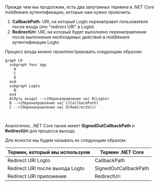 
Прежде чем мы продолжим, есть два запутанных термина в .NET Core middleware аутентификации, которые нам нужно прояснить:

1. **CallbackPath**: URI, на который Logto перенаправит пользователя после входа (это "redirect URI" в Logto)
2. **RedirectUri**: URI, на который будет выполнено перенаправление после выполнения необходимых действий в middleware аутентификации Logto.

Процесс входа можно проиллюстрировать следующим образом:

```mermaid
graph LR
  subgraph Your app
    A
    C
    D
  end
  subgraph Logto
    B
  end
  A(Путь входа) -->|Перенаправление на| B(Logto)
  B -->|Перенаправление на| C(CallbackPath)
  C -->|Перенаправление на| D(RedirectUri)
```

<br />

Аналогично, .NET Core также имеет **SignedOutCallbackPath** и **RedirectUri** для процесса выхода.

Для ясности мы будем называть их следующим образом:

| Термин, который мы используем   | Термин .NET Core      |
| ------------------------------- | --------------------- |
| Redirect URI Logto              | CallbackPath          |
| Redirect URI после выхода Logto | SignedOutCallbackPath |
| Redirect URI приложения         | RedirectUri           |

<RegardingRedirectBasedSignIn />
